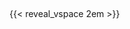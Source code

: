 ## <!-- summary-slide-title -->

{{< reveal_vspace 2em >}}

::::{.summary-container style="font-size:1em;"}

:::{.block-azureblue }
:::{.headline}
<!-- keypoints-title -->
:::

<!-- bullet points area  -->

:::

:::{.block-azureblue }
:::{.headline}
<!-- keypoints-title -->
:::

<!-- bullet points area  -->

:::

::::